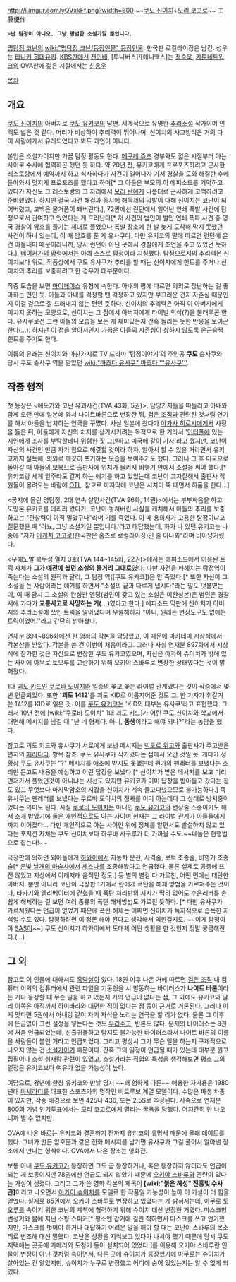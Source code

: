http://i.imgur.com/yQVxkFf.png?width=600
~~[[쿠도 신이치]]+[[모리 코고로]]~~
工藤優作

 >'''난 탐정이 아니오. 그냥 평범한 소설가일 뿐입니다.'''

[[명탐정 코난]]의 [[wiki:"명탐정 코난/등장인물" 등장인물]]. 한국판 로컬라이징은 남건. 
성우는 [[타나카 히데유키]]. [[KBS]]판에선 [[전인배]], [투니버스]/[애니맥스]는 [[정승욱]], [[카툰네트워크]]의 OVA판에 젊은 시절에서는 [[신용우]]  

[[목차]]
== 개요 ==
[[쿠도 신이치]]의 아버지로 [[쿠도 유키코]]의 남편. 세계적으로 유명한 [[추리소설]] 작가이며 인맥도 넓은 것 같다. 머리가 비상하여 추리력이 뛰어나며, 신이치의 사고방식은 거의 다 이 사람에게서 유래되었다고 봐도 과언이 아니다.

본업은 소설가이지만 가끔 탐정 활동도 한다. [[메구레 쥬조]] 경부와도 젋은 시절부터 아는 사이로 수사에 협력하곤 했던 듯 하다. 약 20년 전, 유키코에게 프로포즈하려고 근사한 레스토랑에서 예약까지 하고 식사하다가 사건이 일어나자 가서 경찰을 도와 해결한 후에 돌아와서 멋지게 프로포즈를 했다고 하며[* 그 아들은 부모의 이 에피소드를 기억하고 있다가 자신도 그 레스토랑의 그 자리에서 [[모리 란]]에게 나름대로 근사하게 고백하려고 준비했었다. 하지만 결국 사건 해결과 동시에 해독제의 약발이 다해 신이치는 코난이 되어버렸고, 고백은 물거품이 돼버린다.], 72권에선 런던에서 일어난 연쇄 폭발 사건에 탐정으로서 관여하고 있었다는 게 드러난다[* 저 사건의 범인이 벌인 연쇄 폭파 사건 중 영국 경찰이 암호를 풀기는 제대로 풀었으나 폭발 장소에 한 발 늦게 도착해 막지 못했던 사건이 하나 있는데, 이 때 암호를 푼 게 유사쿠다. 다만 유키코의 말에 따르면 런던에 온 건 아들내미 때문이라니까, 당시 런던이 아닌 곳에서 경찰에게 조언을 주고 있었던 듯하다.]. [[베이커가의 망령]]에서는 아예 스스로 탐정이라 지칭했다. 탐정으로서의 추리력은 신이치보다 위로, 작품상에서 쿠도 유사쿠가 추리를 할 때는 신이치에게 힌트를 주거나 신이치의 추리를 보충하려고 한 경우가 대부분이다.

작중 모습을 보면 [[마이페이스]] 유형에 속한다. 아내의 평에 따르면 의외로 장난하는 걸 좋아하는 편인 듯. 아들과 아내를 걱정할 땐 걱정하고 있지만 부끄러운 건지 자존심 때문인지 이걸 겉으로 잘 드러내지 않는 편인 듯하다. 신이치의 추리력은 아직 이 아버지에게 미치지 못하는 모양으로, 신이치는 그 점에서 아버지에게 라이벌 의식(?)을 불태우곤 한다. 유사쿠로선 그런 아들의 모습을 보는 게 재미있는지 간혹 놀리는 듯한 반응을 보이곤 한다(…). 하지만 이 점을 알아서인지 가끔은 아들의 자존심이 상하지 않도록 은근슬쩍 힌트를 주기도 한다. 

이름의 유래는 신이치와 마찬가지로 TV 드라마 '탐정이야기'의 주인공 '''쿠도''' 슌사쿠와 당시 쿠도 슌사쿠 역을 맡았던 [[wiki:"마츠다 유사쿠" 마츠다 '''유사쿠''']].

== 작중 행적 ==
첫 등장은  <에도가와 코난 유괴사건(TVA 43화, 5권)>. 담당기자들을 따돌리고 아내와 함께 오랜 만에 일본에 와서 나이트바론으로 변장한 뒤, [[검은 조직]]과 관련된 것처럼 연기를 해서 아들을 납치하는 연극을 꾸몄다. 사실 일본에 왔다가 [[아가사 히로시]]에게서 사정을 들은 뒤, 아들에게 자신의 처지를 상기시키려는 목적으로 한 거라서 '[[인터폴]]에 있는 지인에게 조사를 부탁할테니 위험한 짓 그만하고 미국에 같이 가자'라고 했지만, 코난이 자신의 사건인 만큼 자기 힘으로 해결할 것이라 하자, 알아서 할 수 있을 거라면서 유키코까지 설득해, 의외로 깨끗히 포기하는 모습을 보여주기도 했다. 그러나 그 후 미국으로 돌아갈 때 아들의 보복으로 출판사에 위치가 들켜서 비행기 안에서 소설을 써야 했다.[* 유키코랑 세계 일주라도 갈까 하는 얘기를 하고 있었는데 코난이 고자질해서 출판사 직원들이 몰려오는 바람에 [[OTL]]. 참고로 마지막에 코난은 시치미 뚝 떼면서 하품을 한다...]

<궁지에 몰린 명탐정, 2대 연속 살인사건(TVA 96화, 14권)>에서는 부부싸움을 하고 도망온 유키코를 데리러 왔다가, 코난이 놓쳐버린 사실을 캐치해서 아들의 추리를 보충하고는 "관찰력이 아직 멀었구나"라며 기를 죽였다. 이 때 용의자가 고용한 탐정이냐고 질문했을 때 '아뇨, 그냥 소설가일 뿐입니다.'라고 대답했는데, 화가 나 있던 유키코는 나중에 "지가 [[아케치 코고로]](한국판은 홈즈로 로컬라이징)인 줄 아나봐"라며 비아냥거렸다.

<우에노발 북두성 열차 3호(TVA 144~145화, 22권)>에서는 에피소드에서 이용된 트릭 자체가 '''그가 예전에 썼던 소설의 줄거리 그대로'''였다. 다만 사건을 파헤치는 탐정역이 죽는다는 소설의 원작과 달리, 그 탐정 역([쿠도 유키코])은 안 죽었다.[* 또한 자신이 그 소설을 쓴 사람이라는 얘기를 하면서 "소설의 끝과 다르게 냅시다"라는 말도 덧붙였는데, 이 때 당시 그 소설의 완성판 엔딩(범인이 갖고 있는 소설은 미완성본)은 범인은 경찰서에 가다가 '''교통사고로 사망하는 거(…)'''였다고 한다.] 에피소드 막판에 신이치가 아버지의 추리소설에 쓰인 트릭을 알아냈다며 우쭐해하자 "아니, 원래는 변장도구도 없애는 트릭이었어.''라고 간단히 받아쳤다.

연재분 894~896화에선 한 영화의 각본을 담당했고, 이 때문에 마카데미 시상식에서 각본상을 받았다. 각본을 쓴 건 이번이 처음이라고. 그러나 사실 연재분 897화에서 시상식에 참가한 것은 자신으로 변장한 쿠도 유키코였으며, 자신은 아카이 슈이치가 밖에 있는 사이에 아무로 토오루를 교란하기 위해 오키야 스바루로 변장한 상태였다는 것이 밝혀졌다.

1대 [[괴도 키드]]인 [[쿠로바 도이치]]와 일종의 쫓고 쫓는 라이벌 관계였다는 것이 작중에서 몇 번 언급되었다. 또한 ''''괴도 1412''''를 괴도 KID로 이름지어준 것도 그. 한 기자가 휘갈겨 쓴 1412를 KID로 읽은 것. 이를 [[쿠도 유키코]]는 'KID의 대부는 유사쿠'라고 표현했다. 그래서 10년 전에 [wiki:"쿠로바 도이치" 1대 괴도 키드]가 어린 쿠도 신이치와 학교에서 대면해 메시지를 남길 때 "난 네 형제다. 아니, '''동생'''이라고 해야 되나?"라는 농담을 했다. 

참고로 괴도 키드와 유사쿠가 서로에게 보낸 메시지는 [[빅토르 위고]]와 출판사가 주고받은 편지의 [[패러디]]다. 항목 참조. 쿠도 유사쿠가 작가였다는 점에서 오간 것일 듯. 게다가 정황상 쿠도 유사쿠는 "?" 메시지를 애초에 받지도 못했는데 뭔가의 펜레터를 보냈다는 소리만 듣고도 내용을 예상하고 이런 답장을 보냈다.[* 신이치가 받은 메시지를 보고 미리 먼저가서 풀었던것이 아니냐는 시선도 있지만 유키코가 이미 답장을 받아들고 갔다는 점도 있고 무엇보다 마지막암호의 지갑을 신이치가 계속 들고다녔으므로 불가능하다.] 즉 유사쿠는 펜레터를 보냈다는 쿠로바 도이치의 정체를 이미 아는데다 그 상태로 방치중이었다는 의미도 된다. 사실 [[쿠로바 도이치]]는 아내인 [[쿠도 유키코]]의 변장술 스승이기도 해서 소개 받았기에 둘은 개인적으로도 아는 사이며 현재는 그 라이벌 관계가 아들들에게까지 이어졌다... 다만 개인적으로 아는 사이인 위에 정체를 알면서도 발설하지 않고 있다는 포지션 자체는 쿠도 신이치보다 하쿠바 사구루가 더 가까울 수도.~~네놈은 현행범으로 잡는다!~~

극장판에 의하면 외아들에게 [[하와이]]에서 자동차 운전, 사격술, 보트 조종술, 비행기 조종술[* [[은빛 날개의 마술사]]에서 [[세스나]]를 조종해봤다고 언급했다. 물론 실제로 공중에 뜨진 않았고 지상에서 이래저래 움직인 정도.] 등 별의 별걸 다 가르친, 어떤 면에선 대단한 아버지. 뿐만 아니라 코난이 극장판 1기에서 란에게 폭탄을 해체 방법을 가르쳐주는 것이나, 타카기와 엘리베이터에 갇혔을 때 폭탄 처리반의 지시가 딱히 없어도 수은레버를 손쉽게 해체하는 걸 보면 여러 종류의 폭탄 해체방법도 가르친 듯하다. [* 다만 유사쿠가 가르쳐줬다는 언급이 없었기 때문에 폭탄 해체는 어쩌면 신이치가 독자적으로 습득한 지식일 수도 있다. 탐정하려면 이 정돈 해야 된다고 생각해서 익힌걸지도. ~~이게 탐정이야 [[SAS]]야~~] 쿠도 신이치가 하와이에서 도대체 어떤 생활을 한 것인지 정말 궁금해진다.(...)

== 그 외 ==
참고로 이 인물에 대해서도 [[흑막]]설이 있다. 18권 이후 나온 거에 따르면 [[검은 조직]] 내 컴퓨터 이외의 컴퓨터에서 관련 파일을 기동했을 시 발동하는 바이러스가 '''나이트 바론'''이라는 거나 등장할 때 무슨 일을 하고 있는지 거의 언급이 없다는 점, 그 외에도 유키코와 달리 이쪽은 아직까지 하이바라와 대면한 적이 없다는 점 등이 근거로 거론된다. 그러나 이게 맞다면 5권에서 아내랑 같이 자기 자식을 노리는 연극을 할 리가 없다. 물론 그 이후에 뜬금없이 그런 설정을 넣는다는 것도 [[무리수]]고, 반론도 많다. 문제의 바이러스는 8권에 처음 언급되었는데, 신출귀몰하고 탐지도 불가능한 바이러스라서 나이트 바론의 이름을 사람들이 붙인 거라고 언급되었다. 그리고 평상시 그가 무슨 일을 하는지 구체적으로 나오지 않는 건 [[소설가]]이기 때문이다. 간혹 그의 일정이 언급될 때가 있는데 대부분 원고 집필이나 소설 취재랑 관련이 있었고, 소설가라는 직업의 특성을 생각해보면 평소 그의 일정은 유키코보다 여유가 없을 가능성이 높다. 

여담으로, 왕년에 한창 유키코와 만날 당시 ~~꽤 험하게 다룬~~ 애용한 자가용은 1980년대 [[마세라티]]를 대표한 스포츠카의 명작인 비트루보 계열 모델이다. 수많은 파생 차종이 있지만, 작중 배경으로 보면 425나 430, 또는 2.5S로 추정된다. 사족으로 연재분 800회 기념 인기투표에서는 [[모리 코고로]]에게 밀리는 굴욕을 당했다. 어지간히 안 나오니까 별 수 없지만.

OVA에 나온 바로는 유키코와 결혼하기 전까지 유키코의 유명세 때문에 몰래 데이트를 했다. 그녀가 만든 암호문과 같은 전화 메시지를 남기면 유사쿠가 그걸 풀어서 알아낸 장소에서 만나는 형식이다. OVA에서 나온 장소는 영화관.

보통 아내 [[쿠도 유키코]]가 등장하면 그도 곧 등장하거나, 혹은 등장하지 않더라도 언급이 되는 게 보통이지만 78권에선 언급도 되지 않았기 때문에 [[오키야 스바루]]와 관련이 있다는 가설이 생겼다. 그리고 그가 쓴 영화 각본의 제목이 '''[wiki:"붉은 혜성" 진홍빛 수사관]'''이라고 나오면서 [[아카이 슈이치]]를 모델로 한 작품일 가능성이 높아 이 가설이 더 힘을 얻었다. 실제로 85권에서 [[오키야 스바루]]로 변장하고 있었다는 게 밝혀지는데, [[아무로 토오루]]를 속이기 위한 코난의 계책에 협력하기 위해 슈이치 대신 변장한 거였다. 마스크형 변성기와 몸에 지닌 소형 스피커[* 평소엔 감기에 걸린 척하면서 마스크를 쓰고 연기했지만, 마스크를 벗어야 하거나 대답하기 어려운 말을 해야 할 때는  코난이 스바루의 목소리로 변조해 대신 말했다. 코난은 상황을 지켜보고 있다가 나서야 했기 때문에 당시 쿠도 저택에는 곳곳에 카메라와 도청기 등이 설치되어 있었다.]를 이용해 오키야 스바루란 인물이 변장이 아닌 것처럼 속이면서, 다른 곳에 슈이치가 등장했기에 아무로는 슈이치가 살아있는 건 알았지만, 슈이치가 누구로 변장했고 어디에 숨어 있었는지는 알 수 없게 되었다.
